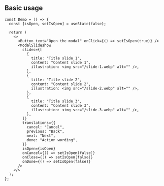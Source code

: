 
## Basic usage

<Preview>
  <Demo />
</Preview>

```tsx sandbox
const Demo = () => {
  const [isOpen, setIsOpen] = useState(false);

  return (
    <>
      <Button text="Open the modal" onClick={() => setIsOpen(true)} />
      <ModalSlideshow
        slides={[
          {
            title: "Title slide 1",
            content: "Content slide 1",
            illustration: <img src="/slide-1.webp" alt="" />,
          },
          {
            title: "Title slide 2",
            content: "Content slide 2",
            illustration: <img src="/slide-2.webp" alt="" />,
          },
          {
            title: "Title slide 3",
            content: "Content slide 3",
            illustration: <img src="/slide-3.webp" alt="" />,
          },
        ]}
        translations={{
          cancel: "Cancel",
          previous: "Back",
          next: "Next",
          done: "Action wording",
        }}
        isOpen={isOpen}
        onCancel={() => setIsOpen(false)}
        onClose={() => setIsOpen(false)}
        onDone={() => setIsOpen(false)}
      />
    </>
  );
};
```
